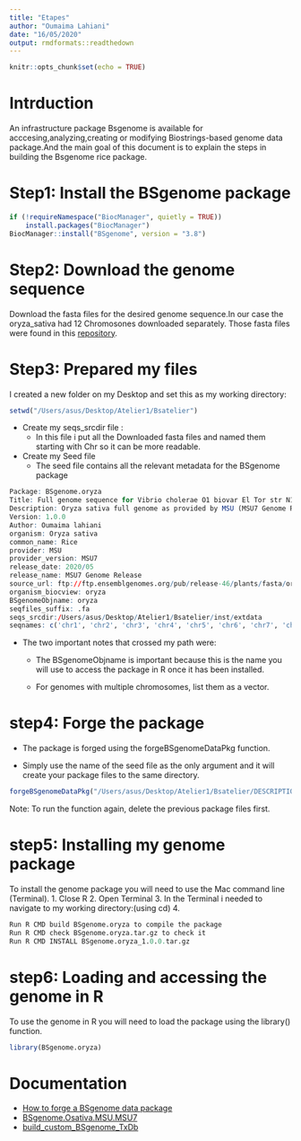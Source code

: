 ```yaml
---
title: "Etapes"
author: "Oumaima Lahiani"
date: "16/05/2020"
output: rmdformats::readthedown
---
```


```r
knitr::opts_chunk$set(echo = TRUE)
```

# Intrduction
An infrastructure package Bsgenome is available for acccesing,analyzing,creating or modifying Biostrings-based genome data package.And the main goal of this document is to explain the steps in building the Bsgenome rice package.

# Step1: Install the BSgenome package

```r
if (!requireNamespace("BiocManager", quietly = TRUE))
    install.packages("BiocManager")
BiocManager::install("BSgenome", version = "3.8")
```

# Step2: Download the genome sequence

Download the fasta files for the desired genome sequence.In our case the oryza_sativa had 12 Chromosones downloaded separately.
Those fasta files were found in this [repository](ftp://ftp.ensemblgenomes.org/pub/release-46/plants/fasta/oryza_sativa/dna/).

# Step3: Prepared my files

I created a new folder on my Desktop and set this as my working directory:

```r
setwd("/Users/asus/Desktop/Atelier1/Bsatelier")
```
* Create my seqs_srcdir file :
  + In this file i put all the Downloaded fasta files and named them starting with Chr so it can be more readable.
* Create my Seed file
  + The seed file contains all the relevant metadata for the BSgenome package

```r
Package: BSgenome.oryza
Title: Full genome sequence for Vibrio cholerae O1 biovar El Tor str N16961
Description: Oryza sativa full genome as provided by MSU (MSU7 Genome Release) and stored in Biostrings objects.
Version: 1.0.0
Author: Oumaima lahiani
organism: Oryza sativa
common_name: Rice
provider: MSU
provider_version: MSU7
release_date: 2020/05
release_name: MSU7 Genome Release
source_url: ftp://ftp.ensemblgenomes.org/pub/release-46/plants/fasta/oryza_sativa/dna/
organism_biocview: oryza
BSgenomeObjname: oryza
seqfiles_suffix: .fa
seqs_srcdir:/Users/asus/Desktop/Atelier1/Bsatelier/inst/extdata
seqnames: c('chr1', 'chr2', 'chr3', 'chr4', 'chr5', 'chr6', 'chr7', 'chr8', 'chr9', 'chr10', 'chr11', 'chr12')


```

* The two important notes that crossed my path were:
  + The BSgenomeObjname is important because this is the name you will use to access the package in R once it has been installed.

  + For genomes with multiple chromosomes, list them as a vector.

# step4: Forge the package
* The package is forged using the forgeBSgenomeDataPkg function.

* Simply use the name of the seed file as the only argument and it will create your package files to the same directory.

```r
forgeBSgenomeDataPkg("/Users/asus/Desktop/Atelier1/Bsatelier/DESCRIPTION")
```

Note:
To run the function again, delete the previous package files first.


# step5: Installing my genome package

To install the genome package you will need to use the Mac command line (Terminal).
1. Close R
2. Open Terminal
3. In the Terminal i needed to navigate to my working directory:(using cd)
4. 
```r
Run R CMD build BSgenome.oryza to compile the package
Run R CMD check BSgenome.oryza.tar.gz to check it
Run R CMD INSTALL BSgenome.oryza_1.0.0.tar.gz
```

# step6: Loading and accessing the genome in R
To use the genome in R you will need to load the package using the library() function.

```r
library(BSgenome.oryza)

```

# Documentation
* [How to forge a BSgenome data package](https://www.bioconductor.org/packages/release/bioc/vignettes/BSgenome/inst/doc/BSgenomeForge.pdf)
* [BSgenome.Osativa.MSU.MSU7
](https://bioconductor.org/packages/release/data/annotation/manuals/BSgenome.Osativa.MSU.MSU7/man/BSgenome.Osativa.MSU.MSU7.pdf)
* [build_custom_BSgenome_TxDb](https://github.com/mevers/build_custom_BSgenome_TxDb/blob/master/BSgenome_seed.dcf)

